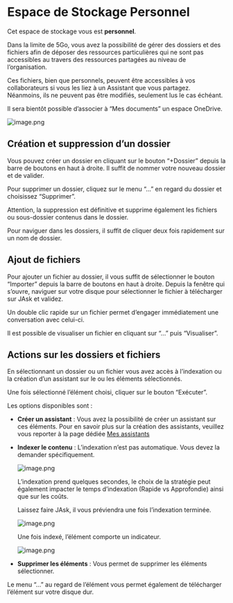 
# Espace de Stockage Personnel

Cet espace de stockage vous est **personnel**.

Dans la limite de 5Go, vous avez la possibilité de gérer des dossiers et des fichiers afin de déposer des ressources particulières qui ne sont pas accessibles au travers des ressources partagées au niveau de l’organisation.

Ces fichiers, bien que personnels, peuvent être accessibles à vos collaborateurs si vous les liez à un Assistant que vous partagez. Néanmoins, ils ne peuvent pas être modifiés, seulement lus le cas échéant.

Il sera bientôt possible d’associer à “Mes documents” un espace OneDrive.

![image.png](@public/my_documents/image.png)

## Création et suppression d’un dossier

Vous pouvez créer un dossier en cliquant sur le bouton “+Dossier” depuis la barre de boutons en haut à droite. Il suffit de nommer votre nouveau dossier et de valider.

Pour supprimer un dossier, cliquez sur le menu “…” en regard du dossier et choisissez “Supprimer”.

Attention, la suppression est définitive et supprime également les fichiers ou sous-dossier contenus dans le dossier.

<Callout>
Pour naviguer dans les dossiers, il suffit de cliquer deux fois rapidement sur un nom de dossier.
</Callout>

## Ajout de fichiers

Pour ajouter un fichier au dossier, il vous suffit de sélectionner le bouton “Importer” depuis la barre de boutons en haut à droite. Depuis la fenêtre qui s’ouvre, naviguer sur votre disque pour sélectionner le fichier à télécharger sur JAsk et validez.

<Callout>
Un double clic rapide sur un fichier permet d’engager immédiatement une conversation avec celui-ci.
</Callout>

Il est possible de visualiser un fichier en cliquant sur “…” puis “Visualiser”.

## Actions sur les dossiers et fichiers

En sélectionnant un dossier ou un fichier vous avez accès à l’indexation ou la création d’un assistant sur le ou les éléments sélectionnés.

Une fois sélectionné l’élément choisi, cliquer sur le bouton “Exécuter”.

Les options disponibles sont :

- **Créer un assistant** : Vous avez la possibilité de créer un assistant sur ces éléments. Pour en savoir plus sur la création des assistants, veuillez vous reporter à la page dédiée [Mes assistants](https://www.notion.so/Mes-assistants-1852e06c889d80e2923fcf7536f0ce73?pvs=21)
- **Indexer le contenu** : L’indexation n’est pas automatique. Vous devez la demander spécifiquement.
    
    ![image.png](@public/my_documents/image%201.png)
    
    L’indexation prend quelques secondes, le choix de la stratégie peut également impacter le temps d’indexation (Rapide vs Approfondie) ainsi que sur les coûts.
    
    Laissez faire JAsk, il vous préviendra une fois l’indexation terminée.
    
    ![image.png](@public/my_documents/9d41b17c-ca47-49d9-b342-4da5d16e6b90.png)
    
    Une fois indexé, l’élément comporte un indicateur.
    
    ![image.png](@public/my_documents/image%202.png)
    
- **Supprimer les éléments** : Vous permet de supprimer les éléments sélectionner.

Le menu “…” au regard de l’élément vous permet également de télécharger l’élément sur votre disque dur.
